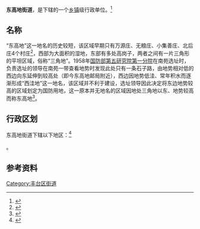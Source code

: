 {{中国乡级行政区
|景观照片文件名 = Beijing Space Middle School (20220107145522).jpg
|景观照片描述 = [[北京市航天中学|北京市航天中学]]
|汉语拼音 = 
|其他语言 = 
|其他语言名称 = 
|旧称 = 
|地名出处 = 
|位置图文件名 = 
|位置图描述 = 
|自定义图片= 
|建置时间 = 1959年9月
|政府驻地 = 
|毗邻 = 丰台区[[南苑街道_(北京市)|南苑街道]]、大兴区[[旧宫地区|旧宫地区]]
|总面积 = 
|总人口 = 
|总人口年份 = 
|户籍人口 = 
|户籍人口年份 = 
|常住人口 = 
|常住人口年份 = 
|人口密度 = 
|GDP = 
|GDP年份 = 
|邮政编码 = 
|电话区号 = 10
|官方网站 = 
|网站名称 = 
|11/01/06/006/000}}
'''东高地街道'''，是{{PRC admin/fullname|11/01/06/006/000|3}}下辖的一个[[乡镇|乡镇]]级行政单位。<ref>{{PRC admin/ref sgc|{{PRC admin/parent|11/01/06/006/000}}}}</ref>

== 名称 ==
“东高地”这一地名的历史较短，该区域早期只有万源庄、无粮庄、小集善庄、北后庄4个村庄<ref>{{cite web|url=http://www.calt.com/n488/n754/c4243/content.html|title=“东高地”的由来|publisher=[[中国运载火箭技术研究院|中国运载火箭技术研究院]]新闻中心|date=2015-08-21|accessdate=2022-01-08|archive-date=2022-01-08|archive-url=https://web.archive.org/web/20220108024438/http://www.calt.com/n488/n754/c4243/content.html}}</ref>，西部为大面积的湿地，东部有多处高岗子，两者之间有一片三角形的平坦区域，俗称“三角地”。1958年[[国防部第五研究院|国防部第五研究院]][[中国运载火箭技术研究院|第一分院]]在南苑选址时，负责选址的领导在南苑一带查看地势时发现此处只有一条石子路，由地势相对低的西边向东延伸到较高处（即今东高地邮局附近），西边因地势低洼、常年积水而逐渐形成“西洼地”这一地名，该区域并不利于建设，选址领导因此决定将东边地势较高的区域划定为国防用地，这一原本并无地名的区域因地处三角地以东、地势较高而称东高地<ref>{{Cite book|title=北京地铁站名掌故|last=户力平|publisher=东方出版社|year=2020|isbn=978-7-5207-1180-7|location=北京|pages=205|first=}}</ref>。

== 行政区划 ==
东高地街道下辖以下地区：<ref>{{PRC admin/ref sgc|11/01/06/006/000}}</ref>

{{PRC admin/children|11/01/06/006/000}}。

== 参考资料 ==
{{Reflist|2}}

{{北京市丰台区行政区划}}
{{北京行政区划小作品}}

[[Category:丰台区街道|Category:丰台区街道]]